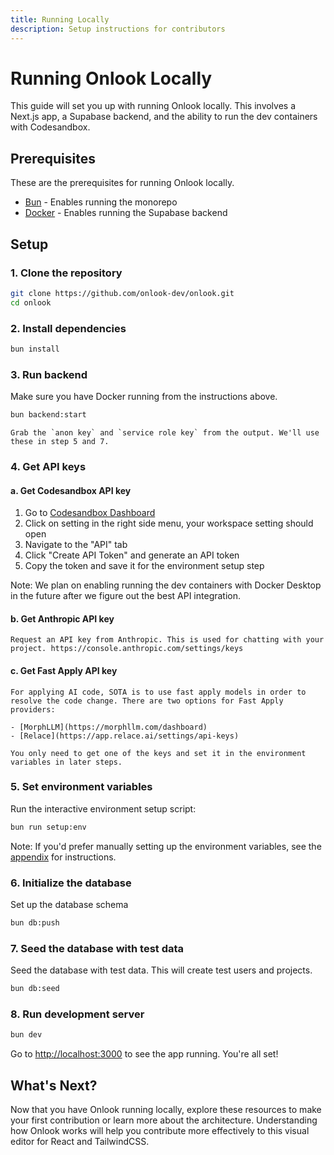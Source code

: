 ---
title: Running Locally
description: Setup instructions for contributors
---

# Running Onlook Locally

This guide will set you up with running Onlook locally. This involves a Next.js app, a Supabase backend, and the ability to run the dev containers with Codesandbox.

## Prerequisites

These are the prerequisites for running Onlook locally.

- [Bun](https://bun.sh) - Enables running the monorepo
- [Docker](https://docs.docker.com/get-started/get-docker/) - Enables running the Supabase backend

## Setup

### 1. Clone the repository

   ```bash
   git clone https://github.com/onlook-dev/onlook.git
   cd onlook
   ```

### 2. Install dependencies

   ```bash
   bun install
   ```

### 3. Run backend

   Make sure you have Docker running from the instructions above.

   ```bash
   bun backend:start
   ```

    Grab the `anon key` and `service role key` from the output. We'll use these in step 5 and 7.

### 4. Get API keys

#### a. Get Codesandbox API key

1. Go to [Codesandbox Dashboard](https://codesandbox.io/dashboard)
2. Click on setting in the right side menu, your workspace setting should open
3. Navigate to the "API" tab
4. Click "Create API Token" and generate an API token
5. Copy the token and save it for the environment setup step

Note: We plan on enabling running the dev containers with Docker Desktop in the future after we figure out the best API integration. 

#### b. Get Anthropic API key

    Request an API key from Anthropic. This is used for chatting with your project. https://console.anthropic.com/settings/keys

#### c. Get Fast Apply API key

    For applying AI code, SOTA is to use fast apply models in order to resolve the code change. There are two options for Fast Apply providers:

    - [MorphLLM](https://morphllm.com/dashboard)
    - [Relace](https://app.relace.ai/settings/api-keys)

    You only need to get one of the keys and set it in the environment variables in later steps.

### 5. Set environment variables

Run the interactive environment setup script:

```bash
bun run setup:env
```

Note: If you'd prefer manually setting up the environment variables, see the [appendix](/docs/developer/appendix) for instructions.

### 6. Initialize the database

Set up the database schema
   ```bash
   bun db:push
   ```

### 7. Seed the database with test data

Seed the database with test data. This will create test users and projects.
   ```bash
   bun db:seed
   ```

### 8. Run development server

   ```bash
   bun dev
   ```

Go to [http://localhost:3000](http://localhost:3000) to see the app running. You're all set!

## What's Next?

Now that you have Onlook running locally, explore these resources to make your first contribution or learn more about the architecture. Understanding how Onlook works will help you contribute more effectively to this visual editor for React and TailwindCSS.

<Cards>
  <Card title="Learn about Architecture" href="/docs/developer/architecture" />
  <Card title="How to Contribute" href="/docs/developer/contributing" />
</Cards>
